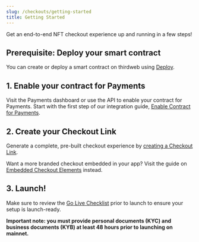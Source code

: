 ```yaml
---
slug: /checkouts/getting-started
title: Getting Started
---
```


Get an end-to-end NFT checkout experience up and running in a few steps!

## Prerequisite: Deploy your smart contract

You can create or deploy a smart contract on thirdweb using [Deploy](https://thirdweb.com/dashboard/contracts/deploy).

## 1. Enable your contract for Payments

Visit the Payments dashboard or use the API to enable your contract for Payments. Start with the first step of our integration guide, [Enable Contract for Payments](enable-contract).

## 2. Create your Checkout Link

Generate a complete, pre-built checkout experience by [creating a Checkout Link](checkout-link).

Want a more branded checkout embedded in your app? Visit the guide on [Embedded Checkout Elements](elements) instead.

## 3. Launch!

Make sure to review the [Go Live Checklist](go-live-checklist) prior to launch to ensure your setup is launch-ready.

**Important note: you must provide personal documents (KYC) and business documents (KYB) at least 48 hours prior to launching on mainnet.**
